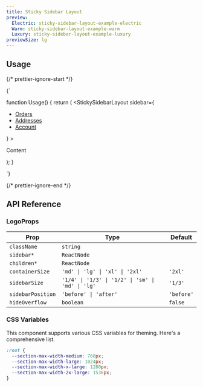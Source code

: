 ```yaml
---
title: Sticky Sidebar Layout
preview:
  Electric: sticky-sidebar-layout-example-electric
  Warm: sticky-sidebar-layout-example-warm
  Luxury: sticky-sidebar-layout-example-luxury
previewSize: lg
---
```


## Usage

{/* prettier-ignore-start */}

<CodeBlock lang="ts">{`

function Usage() {
    return (
        <StickySidebarLayout
            sidebar={
                <nav>
                    <ul>
                        <li><a href="/orders">Orders<a></li>
                        <li><a href="/addresses">Addresses<a></li>
                        <li><a href="/account">Account<a></li>
                    </ul>
                </nav>
            }
        >
            <div>
                <p>Content</p>
            </div>
        </StickySidebarLayout>
    );
}

`}
</CodeBlock>

{/* prettier-ignore-end */}

## API Reference

### LogoProps

| Prop              | Type                                              | Default    |
| ----------------- | ------------------------------------------------- | ---------- |
| `className`       | `string`                                          |            |
| `sidebar*`        | `ReactNode`                                       |            |
| `children*`       | `ReactNode`                                       |            |
| `containerSize`   | `'md' \| 'lg' \| 'xl' \| '2xl'`                   | `'2xl'`    |
| `sidebarSize`     | `'1/4' \| '1/3' \| '1/2' \| 'sm' \| 'md' \| 'lg'` | `'1/3'`    |
| `sidebarPosition` | `'before' \| 'after'`                             | `'before'` |
| `hideOverflow`    | `boolean`                                         | `false`    |

### CSS Variables

This component supports various CSS variables for theming. Here's a comprehensive list.

```css
:root {
  --section-max-width-medium: 768px;
  --section-max-width-large: 1024px;
  --section-max-width-x-large: 1280px;
  --section-max-width-2x-large: 1536px;
}
```
